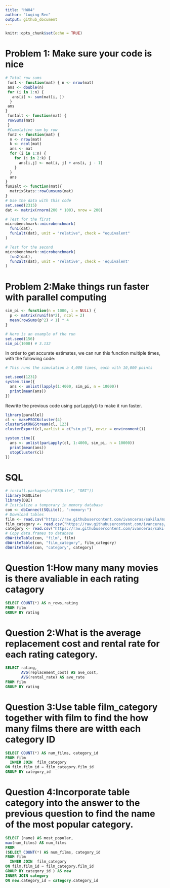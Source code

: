 ```yaml
---
title: "HW04"
author: "Luqing Ren"
output: github_document
---
```


```r
knitr::opts_chunk$set(echo = TRUE)
```

# Problem 1: Make sure your code is nice
```r
# Total row sums
 fun1 <- function(mat) { n <- nrow(mat)
 ans <- double(n)
 for (i in 1:n) {
   ans[i] <- sum(mat[i, ]) 
  }
 ans 
}
 fun1alt <- function(mat) { 
 rowSums(mat)
 }
 #Cumulative sum by row
 fun2 <- function(mat) {
  n <- nrow(mat)
  k <- ncol(mat)
  ans <- mat
  for (i in 1:n) {
    for (j in 2:k) {
      ans[i,j] <- mat[i, j] + ans[i, j - 1]
    }
  }
  ans
}
fun2alt <- function(mat){
  matrixStats::rowCumsums(mat)
}
# Use the data with this code
set.seed(2315)
dat <- matrix(rnorm(200 * 100), nrow = 200)

# Test for the first
microbenchmark::microbenchmark(
  fun1(dat),
  fun1alt(dat), unit = "relative", check = "equivalent"
)

# Test for the second
microbenchmark::microbenchmark(
  fun2(dat),
  fun2alt(dat), unit = 'relative', check = 'equivalent'
)
```

# Problem 2:Make things run faster with parallel computing
```r
sim_pi <- function(n = 1000, i = NULL) {
  p <- matrix(runif(n*2), ncol = 2)
  mean(rowSums(p^2) < 1) * 4
}

# Here is an example of the run
set.seed(156)
sim_pi(1000) # 3.132
```

In order to get accurate estimates, we can run this function multiple times, with the following code:
```r
# This runs the simulation a 4,000 times, each with 10,000 points

set.seed(1231)
system.time({
  ans <- unlist(lapply(1:4000, sim_pi, n = 10000))
  print(mean(ans))
})
```

Rewrite the previous code using parLapply() to make it run faster.
```r

library(parallel)
cl <- makePSOCKcluster(4)
clusterSetRNGStream(cl, 123)
clusterExport(cl,varlist = c("sim_pi"), envir = environment())

system.time({
  ans <- unlist(parLapply(cl, 1:4000, sim_pi, n = 10000))
  print(mean(ans))
  stopCluster(cl)
})
```

# SQL
```r
# install.packages(c("RSQLite", "DBI"))
library(RSQLite)
library(DBI)
# Initialize a temporary in memory database
con <- dbConnect(SQLite(), ":memory:")
# Download tables
film <- read.csv("https://raw.githubusercontent.com/ivanceras/sakila/master/csv-sakila-db/film.csv")
film_category <- read.csv("https://raw.githubusercontent.com/ivanceras/sakila/master/csv-sakila-db/film_category.csv")
category <- read.csv("https://raw.githubusercontent.com/ivanceras/sakila/master/csv-sakila-db/category.csv")
# Copy data.frames to database
dbWriteTable(con, "film", film)
dbWriteTable(con, "film_category", film_category)
dbWriteTable(con, "category", category)

```

# Question 1:How many many movies is there avaliable in each rating catagory
```sql
SELECT COUNT(*) AS n_rows,rating
FROM film
GROUP BY rating
```

# Question 2:What is the average replacement cost and rental rate for each rating category.
```sql
SELECT rating,
       AVG(replacement_cost) AS ave_cost,
       AVG(rental_rate) AS ave_rate
FROM film
GROUP BY rating

```

# Question 3:Use table film_category together with film to find the how many films there are witth each category ID
```sql
SELECT COUNT(*) AS num_films, category_id
FROM film
  INNER JOIN  film_category
ON film.film_id = film_category.film_id
GROUP BY category_id
```

# Question 4:Incorporate table category into the answer to the previous question to find the name of the most popular category.
```sql
SELECT (name) AS most_popular,
max(num_films) AS num_films
FROM
(SELECT COUNT(*) AS num_films, category_id
FROM film
  INNER JOIN  film_category
ON film.film_id = film_category.film_id
GROUP BY category_id ) AS new
INNER JOIN category
ON new.category_id = category.category_id
```








